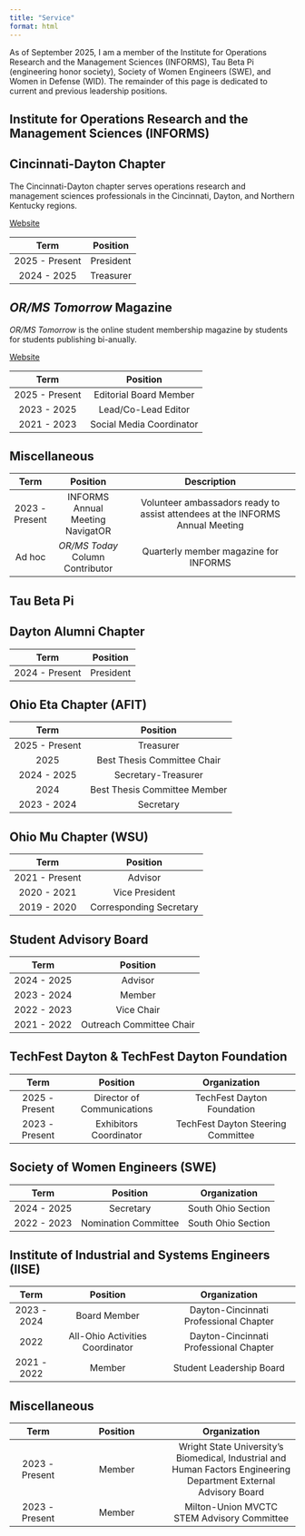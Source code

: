 ```yaml
---
title: "Service"
format: html
---
```


As of September 2025, I am a member of the Institute for Operations Research and the Management Sciences (INFORMS), Tau Beta Pi (engineering honor society), Society of Women Engineers (SWE), and Women in Defense (WID). The remainder of this page is dedicated to current and previous leadership positions.

## Institute for Operations Research and the Management Sciences (INFORMS)
::: {.panel-tabset}
## Cincinnati-Dayton Chapter

<div class="text-center">
  <p>
    The Cincinnati-Dayton chapter serves operations research and management sciences
    professionals in the Cincinnati, Dayton, and Northern Kentucky regions.
  </p>
  <a href="https://connect.informs.org/cincinnatidaytonchapter/home" 
     class="btn btn-secondary">
    Website
  </a>
</div>

| Term           | Position  |
|:--------------:|:---------:|
| 2025 - Present | President |
| 2024 - 2025    | Treasurer |

## *OR/MS Tomorrow* Magazine

<div class="text-center">
  <p>
    *OR/MS Tomorrow* is the online student membership magazine by students for students publishing bi-anually.
  </p>
  <a href="https://www.informs.org/Publications/OR-MS-Tomorrow" 
     class="btn btn-secondary">
    Website
  </a>
</div>

| Term           | Position                 |
|:--------------:|:------------------------:|
| 2025 - Present | Editorial Board Member   |
| 2023 - 2025    | Lead/Co-Lead Editor      |
| 2021 - 2023    | Social Media Coordinator |

## Miscellaneous
| Term           | Position                         | Description                                                                   |
|:--------------:|:--------------------------------:|:-----------------------------------------------------------------------------:|
| 2023 - Present | INFORMS Annual Meeting NavigatOR | Volunteer ambassadors ready to assist attendees at the INFORMS Annual Meeting |
| Ad hoc         | *OR/MS Today* Column Contributor | Quarterly member magazine for INFORMS                                         |
:::

## Tau Beta Pi
::: {.panel-tabset}
## Dayton Alumni Chapter

| Term           | Position   |
|:--------------:|:----------:|
| 2024 - Present | President  |

## Ohio Eta Chapter (AFIT)

| Term           | Position                     |
|:--------------:|:----------------------------:|
| 2025 - Present | Treasurer                    |
| 2025           | Best Thesis Committee Chair  |
| 2024 - 2025    | Secretary-Treasurer          |
| 2024           | Best Thesis Committee Member |
| 2023 - 2024    | Secretary                    |

## Ohio Mu Chapter (WSU)

| Term           | Position                |
|:--------------:|:-----------------------:|
| 2021 - Present | Advisor                 |
| 2020 - 2021    | Vice President          |
| 2019 - 2020    | Corresponding Secretary |

## Student Advisory Board

| Term        | Position                 |
|:-----------:|:------------------------:|
| 2024 - 2025 | Advisor                  |
| 2023 - 2024 | Member                   |
| 2022 - 2023 | Vice Chair               |
| 2021 - 2022 | Outreach Committee Chair |
:::

## TechFest Dayton & TechFest Dayton Foundation

| Term           | Position                   | Organization                       | 
|:--------------:|:--------------------------:|:----------------------------------:|
| 2025 - Present | Director of Communications | TechFest Dayton Foundation         |
| 2023 - Present | Exhibitors Coordinator     | TechFest Dayton Steering Committee |

## Society of Women Engineers (SWE)

| Term        | Position              | Organization       |
|:-----------:|:---------------------:|:------------------:|
| 2024 - 2025 | Secretary             | South Ohio Section | 
| 2022 - 2023 | Nomination Committee  | South Ohio Section |

## Institute of Industrial and Systems Engineers (IISE)

| Term        | Position                        | Organization                           |
|:-----------:|:-------------------------------:|:--------------------------------------:|
| 2023 - 2024 | Board Member                    | Dayton-Cincinnati Professional Chapter | 
| 2022        | All-Ohio Activities Coordinator | Dayton-Cincinnati Professional Chapter | 
| 2021 - 2022 | Member                          | Student Leadership Board               |

## Miscellaneous

| Term           | Position                   | Organization                       | 
|:--------------:|:--------------------------:|:----------------------------------:|
| 2023 - Present | Member                     | Wright State University’s Biomedical, Industrial and Human Factors Engineering Department External Advisory Board |
| 2023 - Present | Member                     | Milton-Union MVCTC STEM Advisory Committee |